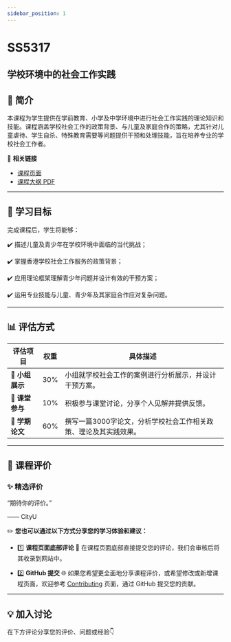 ```yaml
---
sidebar_position: 1
---
```


# SS5317
## 学校环境中的社会工作实践

## **📘 简介**
本课程为学生提供在学前教育、小学及中学环境中进行社会工作实践的理论知识和技能。课程涵盖学校社会工作的政策背景、与儿童及家庭合作的策略，尤其针对儿童虐待、学生自杀、特殊教育需要等问题提供干预和处理技能，旨在培养专业的学校社会工作者。

🔗 **相关链接**
- [课程页面](https://www.cityu.edu.hk/catalogue/pg/202425/course/SS5317.htm)
- [课程大纲 PDF](https://www.cityu.edu.hk/catalogue/pg/202425/course/SS5317.pdf)

---

## **🎯 学习目标**

完成课程后，学生将能够：

✔️ 描述儿童及青少年在学校环境中面临的当代挑战；

✔️ 掌握香港学校社会工作服务的政策背景；

✔️ 应用理论框架理解青少年问题并设计有效的干预方案；

✔️ 运用专业技能与儿童、青少年及其家庭合作应对复杂问题。

---

## **📊 评估方式**

| **评估项目**             | **权重** | **具体描述**                                                                                       |
|------------------------|---------|---------------------------------------------------------------------------------------------------|
| **🎤 小组展示**          | 30%     | 小组就学校社会工作的案例进行分析展示，并设计干预方案。                                                 |
| **💬 课堂参与**          | 10%     | 积极参与课堂讨论，分享个人见解并提供反馈。                                                           |
| **📄 学期论文**          | 60%     | 撰写一篇3000字论文，分析学校社会工作相关政策、理论及其实践效果。                                              |

---

## **💬 课程评价**

### ✨ **精选评价**
<div className={commentStyles.commentBox}>
    <p className={commentStyles.commentText}>
        “期待你的评价。”
    </p>
    <p className={commentStyles.commentAuthor}>—— CityU</p>
</div>

✏️ **您也可以通过以下方式分享您的学习体验和建议：**

- 1️⃣ **课程页面底部评论**
💬 在课程页面底部直接提交您的评论，我们会审核后将其收录到网站中。

- 2️⃣ **GitHub 提交**
🌐 如果您希望更全面地分享课程评价，或希望修改或新增课程页面，欢迎参考 [Contributing](https://penjc.github.io/cityU-navigator/contributing) 页面，通过 GitHub 提交您的贡献。

---

## **💡 加入讨论**

在下方评论分享您的评价、问题或经验👇
<Utterances />
